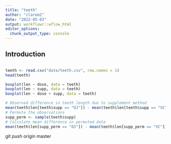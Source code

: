 ```yaml
---
title: "teeth"
author: "clarem2"
date: "2022-05-03"
output: workflowr::wflow_html
editor_options:
  chunk_output_type: console
---
```


## Introduction

```r

```
```r
teeth <- read.csv("data/teeth.csv", row.names = 1)
head(teeth)
```
```r
boxplot(len ~ dose, data = teeth)
boxplot(len ~ supp, data = teeth)
boxplot(len ~ dose + supp, data = teeth)
```
```r
# Observed difference in teeth length due to supplement method
mean(teeth$len[teeth$supp == "OJ"]) - mean(teeth$len[teeth$supp == "VC"])
# Permute the observations
supp_perm <- sample(teeth$supp)
# Calculate mean difference in permuted data
mean(teeth$len[supp_perm == "OJ"]) - mean(teeth$len[supp_perm == "VC"])
```
git push origin master
